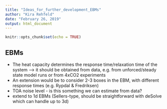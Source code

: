 ```yaml
---
title: "Ideas_for_further_development_EBMs"
author: "Kira Rehfeld"
date: "February 26, 2019"
output: html_document
---
```


```r
knitr::opts_chunk$set(echo = TRUE)
```

## EBMs

+ The heat capacity determines the response time/relaxation time of the system --> it should be obtained from data, e.g. from unforced/steady state model runs or from 4xCO2 experiments
+ An extension would be to consider 2-3 boxes in the EBM, with different response times (e.g. Rypdal & Fredriksen)
+ TOA noise level - is this something we can estimate from data?
+ extend to 1d EBMs (Sellers-type, should be straightforward with deSolve which can handle up to 3d)